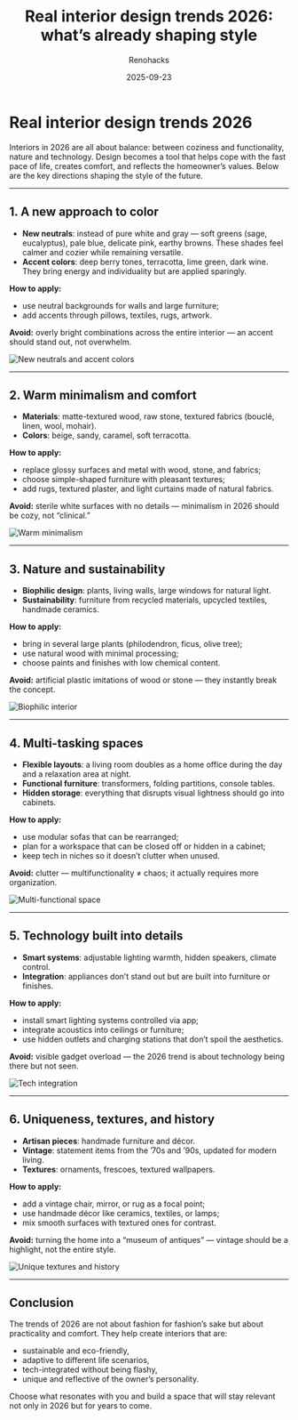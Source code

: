 ﻿---
title: "Real interior design trends 2026: what’s already shaping style"
description: "An overview of the most reliable interior trends of 2026 — colors, materials, functionality, and technology at the core."
date: 2025-09-23
cover: "/images/trends-2026/cover-en.png"
tags: ["design", "interior", "2026", "trends", "materials"]
author: "Renohacks"
translationOf: "trends-2026"
draft: false
---

# Real interior design trends 2026

Interiors in 2026 are all about balance: between coziness and functionality, nature and technology. Design becomes a tool that helps cope with the fast pace of life, creates comfort, and reflects the homeowner’s values. Below are the key directions shaping the style of the future.

---

## 1. A new approach to color

- **New neutrals**: instead of pure white and gray — soft greens (sage, eucalyptus), pale blue, delicate pink, earthy browns. These shades feel calmer and cozier while remaining versatile.
- **Accent colors**: deep berry tones, terracotta, lime green, dark wine. They bring energy and individuality but are applied sparingly.

**How to apply:**
- use neutral backgrounds for walls and large furniture;
- add accents through pillows, textiles, rugs, artwork.

**Avoid:** overly bright combinations across the entire interior — an accent should stand out, not overwhelm.

![New neutrals and accent colors](/images/trends-2026/colors.png)

---

## 2. Warm minimalism and comfort

- **Materials**: matte-textured wood, raw stone, textured fabrics (bouclé, linen, wool, mohair).
- **Colors**: beige, sandy, caramel, soft terracotta.

**How to apply:**
- replace glossy surfaces and metal with wood, stone, and fabrics;
- choose simple-shaped furniture with pleasant textures;
- add rugs, textured plaster, and light curtains made of natural fabrics.

**Avoid:** sterile white surfaces with no details — minimalism in 2026 should be cozy, not “clinical.”

![Warm minimalism](/images/trends-2026/warm-minimalism.png)

---

## 3. Nature and sustainability

- **Biophilic design**: plants, living walls, large windows for natural light.
- **Sustainability**: furniture from recycled materials, upcycled textiles, handmade ceramics.

**How to apply:**
- bring in several large plants (philodendron, ficus, olive tree);
- use natural wood with minimal processing;
- choose paints and finishes with low chemical content.

**Avoid:** artificial plastic imitations of wood or stone — they instantly break the concept.

![Biophilic interior](/images/trends-2026/biophilic.png)

---

## 4. Multi-tasking spaces

- **Flexible layouts**: a living room doubles as a home office during the day and a relaxation area at night.
- **Functional furniture**: transformers, folding partitions, console tables.
- **Hidden storage**: everything that disrupts visual lightness should go into cabinets.

**How to apply:**
- use modular sofas that can be rearranged;
- plan for a workspace that can be closed off or hidden in a cabinet;
- keep tech in niches so it doesn’t clutter when unused.

**Avoid:** clutter — multifunctionality ≠ chaos; it actually requires more organization.

![Multi-functional space](/images/trends-2026/multifunctional.png)

---

## 5. Technology built into details

- **Smart systems**: adjustable lighting warmth, hidden speakers, climate control.
- **Integration**: appliances don’t stand out but are built into furniture or finishes.

**How to apply:**
- install smart lighting systems controlled via app;
- integrate acoustics into ceilings or furniture;
- use hidden outlets and charging stations that don’t spoil the aesthetics.

**Avoid:** visible gadget overload — the 2026 trend is about technology being there but not seen.

![Tech integration](/images/trends-2026/smart-tech.png)

---

## 6. Uniqueness, textures, and history

- **Artisan pieces**: handmade furniture and décor.
- **Vintage**: statement items from the ’70s and ’90s, updated for modern living.
- **Textures**: ornaments, frescoes, textured wallpapers.

**How to apply:**
- add a vintage chair, mirror, or rug as a focal point;
- use handmade décor like ceramics, textiles, or lamps;
- mix smooth surfaces with textured ones for contrast.

**Avoid:** turning the home into a “museum of antiques” — vintage should be a highlight, not the entire style.

![Unique textures and history](/images/trends-2026/vintage.png)

---

## Conclusion

The trends of 2026 are not about fashion for fashion’s sake but about practicality and comfort. They help create interiors that are:
- sustainable and eco-friendly,
- adaptive to different life scenarios,
- tech-integrated without being flashy,
- unique and reflective of the owner’s personality.

Choose what resonates with you and build a space that will stay relevant not only in 2026 but for years to come.
